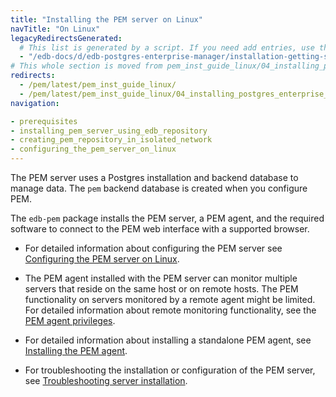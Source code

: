 ```yaml
---
title: "Installing the PEM server on Linux"
navTitle: "On Linux"
legacyRedirectsGenerated:
  # This list is generated by a script. If you need add entries, use the `legacyRedirects` key.
  - "/edb-docs/d/edb-postgres-enterprise-manager/installation-getting-started/linux-installation-guide/8.0/installing_pem_server_on_linux.html"
# This whole section is moved from pem_inst_guide_linux/04_installing_postgres_enterprise_manager and the navtitle is added.
redirects:
  - /pem/latest/pem_inst_guide_linux/
  - /pem/latest/pem_inst_guide_linux/04_installing_postgres_enterprise_manager/
navigation:

- prerequisites
- installing_pem_server_using_edb_repository
- creating_pem_repository_in_isolated_network
- configuring_the_pem_server_on_linux
---
```


The PEM server uses a Postgres installation and backend database to manage data. The `pem` backend database is created when you configure PEM.

The `edb-pem` package installs the PEM server, a PEM agent, and the required software to connect to the PEM web interface with a supported browser.


-   For detailed information about configuring the PEM server see [Configuring the PEM server on Linux](configuring_the_pem_server_on_linux).

-   The PEM agent installed with the PEM server can monitor multiple servers that reside on the same host or on remote hosts. The PEM functionality on servers monitored by a remote agent might be limited. For detailed information about remote monitoring functionality, see the [PEM agent privileges](../../managing_pem_agent/#agent-privileges).

-   For detailed information about installing a standalone PEM agent, see [Installing the PEM agent](../../installing_pem_agent).

-   For troubleshooting the installation or configuration of the PEM server, see [Troubleshooting server installation](../../troubleshooting_server/).
